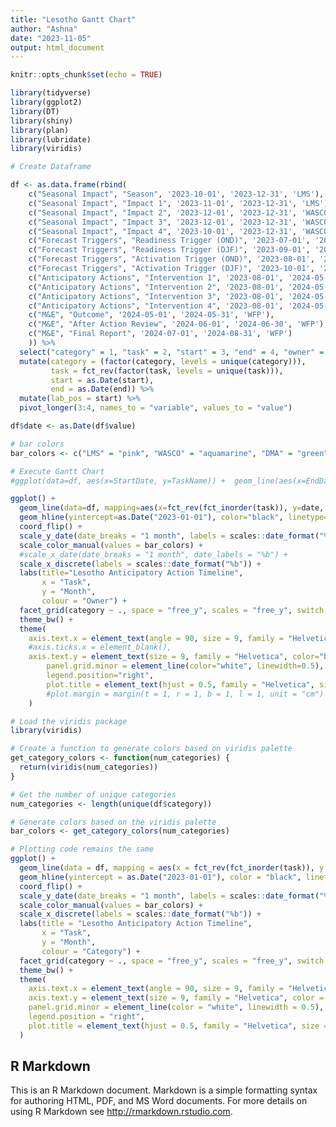 ```yaml
---
title: "Lesotho Gantt Chart"
author: "Ashna"
date: "2023-11-05"
output: html_document
---
```


```r
knitr::opts_chunk$set(echo = TRUE)
```

```r
library(tidyverse)
library(ggplot2)
library(DT)
library(shiny)
library(plan)
library(lubridate)
library(viridis)

```


```r
# Create Dataframe

df <- as.data.frame(rbind(
    c("Seasonal Impact", "Season", '2023-10-01', '2023-12-31', 'LMS'),
    c("Seasonal Impact", "Impact 1", '2023-11-01', '2023-12-31', 'LMS'),
    c("Seasonal Impact", "Impact 2", '2023-12-01', '2023-12-31', 'WASCO'),
    c("Seasonal Impact", "Impact 3", '2023-12-01', '2023-12-31', 'WASCO'),
    c("Seasonal Impact", "Impact 4", '2023-10-01', '2023-12-31', 'WASCO'),
    c("Forecast Triggers", "Readiness Trigger (OND)", '2023-07-01', '2023-09-30', 'LMS'),
    c("Forecast Triggers", "Readiness Trigger (DJF)", '2023-09-01', '2023-12-31', 'WASCO'),
    c("Forecast Triggers", "Activation Trigger (OND)", '2023-08-01', '2023-09-30', 'WASCO'),
    c("Forecast Triggers", "Activation Trigger (DJF)", '2023-10-01', '2023-11-30', 'LMS'),
    c("Anticipatory Actions", "Intervention 1", '2023-08-01', '2024-05-31', 'DMA'),
    c("Anticipatory Actions", "Intervention 2", '2023-08-01', '2024-05-31', 'RWS'),
    c("Anticipatory Actions", "Intervention 3", '2023-08-01', '2024-05-31', 'MAFSN'),
    c("Anticipatory Actions", "Intervention 4", '2023-08-01', '2024-05-31', 'WFP'),
    c("M&E", "Outcome", '2024-05-01', '2024-05-31', 'WFP'),
    c("M&E", "After Action Review", '2024-06-01', '2024-06-30', 'WFP'),
    c("M&E", "Final Report", '2024-07-01', '2024-08-31', 'WFP')
    )) %>%
  select("category" = 1, "task" = 2, "start" = 3, "end" = 4, "owner" = 5) %>%
  mutate(category = (factor(category, levels = unique(category))),
         task = fct_rev(factor(task, levels = unique(task))),
         start = as.Date(start), 
         end = as.Date(end)) %>%
  mutate(lab_pos = start) %>%
  pivot_longer(3:4, names_to = "variable", values_to = "value")

df$date <- as.Date(df$value)

# bar colors
bar_colors <- c("LMS" = "pink", "WASCO" = "aquamarine", "DMA" = "green", "RWS" = "orange", "MAFSN" = "red", "WFP" = "skyblue")

```

```r
# Execute Gantt Chart
#ggplot(data=df, aes(x=StartDate, y=TaskName)) +  geom_line(aes(x=EndDate)) +  labs(title="Customized X-axis", x="Months", y="Tasks")+  scale_x_date(date_breaks = "1 month", date_labels = "%b %Y")

ggplot() +
  geom_line(data=df, mapping=aes(x=fct_rev(fct_inorder(task)), y=date, color=owner), size=4) +
  geom_hline(yintercept=as.Date("2023-01-01"), color="black", linetype="dashed") +
  coord_flip() +
  scale_y_date(date_breaks = "1 month", labels = scales::date_format("%b")) +
  scale_color_manual(values = bar_colors) +
  #scale_x_date(date_breaks = "1 month", date_labels = "%b") +
  scale_x_discrete(labels = scales::date_format("%b")) +
  labs(title="Lesotho Anticipatory Action Timeline",
       x = "Task",
       y = "Month",
       colour = "Owner") +
  facet_grid(category ~ ., space = "free_y", scales = "free_y", switch = "both") + # Split tasks into categories
  theme_bw() +
  theme(
    axis.text.x = element_text(angle = 90, size = 9, family = "Helvetica"), #family = "Your_Font_Family"
    #axis.ticks.x = element_blank(),
    axis.text.y = element_text(size = 9, family = "Helvetica", color="black"),
        panel.grid.minor = element_line(color="white", linewidth=0.5),
        legend.position="right",
        plot.title = element_text(hjust = 0.5, family = "Helvetica", size = 16)#,
        #plot.margin = margin(t = 1, r = 1, b = 1, l = 1, unit = "cm")
    )
```

```r
# Load the viridis package
library(viridis)

# Create a function to generate colors based on viridis palette
get_category_colors <- function(num_categories) {
  return(viridis(num_categories))
}

# Get the number of unique categories
num_categories <- length(unique(df$category))

# Generate colors based on the viridis palette
bar_colors <- get_category_colors(num_categories)

# Plotting code remains the same
ggplot() +
  geom_line(data = df, mapping = aes(x = fct_rev(fct_inorder(task)), y = date, color = category), size = 4) +
  geom_hline(yintercept = as.Date("2023-01-01"), color = "black", linetype = "dashed") +
  coord_flip() +
  scale_y_date(date_breaks = "1 month", labels = scales::date_format("%b")) +
  scale_color_manual(values = bar_colors) +
  scale_x_discrete(labels = scales::date_format("%b")) +
  labs(title = "Lesotho Anticipatory Action Timeline",
       x = "Task",
       y = "Month",
       colour = "Category") +
  facet_grid(category ~ ., space = "free_y", scales = "free_y", switch = "both") +
  theme_bw() +
  theme(
    axis.text.x = element_text(angle = 90, size = 9, family = "Helvetica"),
    axis.text.y = element_text(size = 9, family = "Helvetica", color = "black"),
    panel.grid.minor = element_line(color = "white", linewidth = 0.5),
    legend.position = "right",
    plot.title = element_text(hjust = 0.5, family = "Helvetica", size = 16)
  )

```


## R Markdown

This is an R Markdown document. Markdown is a simple formatting syntax for authoring HTML, PDF, and MS Word documents. For more details on using R Markdown see <http://rmarkdown.rstudio.com>.

